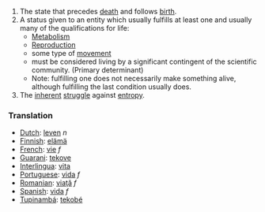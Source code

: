 #The state that precedes [[death]] and follows [[birth]].
#A status given to an entity which usually fulfills at least one and usually many of the qualifications for life:
#*[[Metabolism]]
#*[[Reproduction]]
#*some type of [[movement]]
#*must be considered living by a significant contingent of the scientific community. (Primary determinant)
#*Note: fulfilling one does not necessarily make something alive, although fulfilling the last condition usually does.
#The [[inherent]] [[struggle]] against [[entropy]].

===Translation===
*[[Dutch]]: [[leven]] ''n''
*[[Finnish]]: [[elämä]]
*[[French]]: [[vie]] ''f''
*[[Guarani]]: [[tekove]]
*[[Interlingua]]: [[vita]]
*[[Portuguese]]: [[vida]] ''f''
*[[Romanian]]: [[viaţă]] ''f''
*[[Spanish]]: [[vida]] ''f''
*[[Tupinambá]]: [[tekobé]]